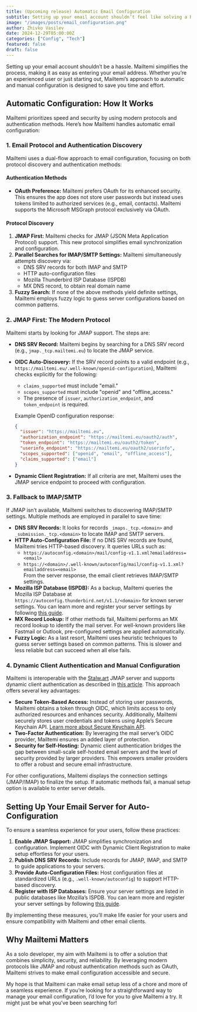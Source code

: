 ```yaml
---
title: (Upcoming release) Automatic Email Configuration
subtitle: Setting up your email account shouldn’t feel like solving a Rubik’s cube.
image: "/images/posts/email_configuration.png"
author: Zhivko Vasilev
date: 2024-12-29T05:00:00Z
categories: ["Config", "Tech"]
featured: false
draft: false
---
```



Setting up your email account shouldn’t be a hassle. Mailtemi simplifies the process, making it as easy as entering your email address. Whether you’re an experienced user or just starting out, Mailtemi’s approach to automatic and manual configuration is designed to save you time and effort.

## Automatic Configuration: How It Works

Mailtemi prioritizes speed and security by using modern protocols and authentication methods. Here’s how Mailtemi handles automatic email configuration:

### 1. **Email Protocol and Authentication Discovery**

Mailtemi uses a dual-flow approach to email configuration, focusing on both protocol discovery and authentication methods:

#### **Authentication Methods**

- **OAuth Preference:** Mailtemi prefers OAuth for its enhanced security. This ensures the app does not store user passwords but instead uses tokens limited to authorized services (e.g., email, contacts). Mailtemi supports the Microsoft MSGraph protocol exclusively via OAuth.

#### **Protocol Discovery**

1. **JMAP First:** Mailtemi checks for JMAP (JSON Meta Application Protocol) support. This new protocol simplifies email synchronization and configuration.
2. **Parallel Searches for IMAP/SMTP Settings:** Mailtemi simultaneously attempts discovery via:
   - DNS SRV records for both IMAP and SMTP
   - HTTP auto-configuration files
   - Mozilla Thunderbird ISP Database (ISPDB)
   - MX DNS record, to obtain real domain name
3. **Fuzzy Search:** If none of the above methods yield definite settings, Mailtemi employs fuzzy logic to guess server configurations based on common patterns.

### 2. **JMAP First: The Modern Protocol**

Mailtemi starts by looking for JMAP support. The steps are:

- **DNS SRV Record:** Mailtemi begins by searching for a DNS SRV record (e.g., `jmap._tcp.mailtemi.eu`) to locate the JMAP service.
- **OIDC Auto-Discovery:** If the SRV record points to a valid endpoint (e.g., `https://mailtemi.eu/.well-known/openid-configuration`), Mailtemi checks explicitly for the following:
  - `claims_supported` must include "email."
  - `scopes_supported` must include "openid" and "offline_access."
  - The presence of `issuer`, `authorization_endpoint`, and `token_endpoint` is required.

  Example OpenID configuration response:

  ```json
  {
    "issuer": "https://mailtemi.eu",
    "authorization_endpoint": "https://mailtemi.eu/oauth2/auth",
    "token_endpoint": "https://mailtemi.eu/oauth2/token",
    "userinfo_endpoint": "https://mailtemi.eu/oauth2/userinfo",
    "scopes_supported": ["openid", "email", "offline_access"],
    "claims_supported": ["email"]
  }
  ```

- **Dynamic Client Registration:** If all criteria are met, Mailtemi uses the JMAP service endpoint to proceed with configuration.

### 3. **Fallback to IMAP/SMTP**

If JMAP isn’t available, Mailtemi switches to discovering IMAP/SMTP settings. Multiple methods are employed in parallel to save time:

- **DNS SRV Records:** It looks for records `_imaps._tcp.<domain>` and `_submission._tcp.<domain>` to locate IMAP and SMTP servers.
- **HTTP Auto-Configuration File:** If no DNS SRV records are found, Mailtemi tries HTTP-based discovery. It queries URLs such as:
  - `https://autoconfig.<domain>/mail/config-v1.1.xml?emailaddress=<email>`
  - `https://<domain>/.well-known/autoconfig/mail/config-v1.1.xml?emailaddress=<email>`  
    From the server response, the email client retrieves IMAP/SMTP settings.
- **Mozilla ISP Database (ISPDB):** As a backup, Mailtemi queries the Mozilla ISP Database at `https://autoconfig.thunderbird.net/v1.1/<domain>` for known server settings. You can learn more and register your server settings by following [this guide](https://www.bucksch.org/1/projects/thunderbird/autoconfiguration/).
- **MX Record Lookup:** If other methods fail, Mailtemi performs an MX record lookup to identify the mail server. For well-known providers like Fastmail or Outlook, pre-configured settings are applied automatically.
- **Fuzzy Logic:** As a last resort, Mailtemi uses heuristic techniques to guess server settings based on common patterns. This is slower and less reliable but can succeed when all else fails.

### 4. **Dynamic Client Authentication and Manual Configuration**

Mailtemi is interoperable with the [Stalw.art](https://stalw.art) JMAP server and supports dynamic client authentication as described in [this article](https://stalw.art/blog/openid-connect/). This approach offers several key advantages:

- **Secure Token-Based Access:** Instead of storing user passwords, Mailtemi obtains a token through OIDC, which limits access to only authorized resources and enhances security. Additionally, Mailtemi securely stores user credentials and tokens using Apple’s Secure Keychain API. [Learn more about Secure Keychain API](https://developer.apple.com/documentation/security/keychain-services).
- **Two-Factor Authentication:** By leveraging the mail server’s OIDC provider, Mailtemi ensures an added layer of protection.
- **Security for Self-Hosting:** Dynamic client authentication bridges the gap between small-scale self-hosted email servers and the level of security provided by larger providers. This empowers smaller providers to offer a robust and secure email infrastructure.

For other configurations, Mailtemi displays the connection settings (JMAP/IMAP) to finalize the setup. If automatic methods fail, a manual setup option is available to enter server details.

## Setting Up Your Email Server for Auto-Configuration

To ensure a seamless experience for your users, follow these practices:

1. **Enable JMAP Support:** JMAP simplifies synchronization and configuration. Implement OIDC with Dynamic Client Registration to make setup effortless for your users.
2. **Publish DNS SRV Records:** Include records for JMAP, IMAP, and SMTP to guide applications to your servers.
3. **Provide Auto-Configuration Files:** Host configuration files at standardized URLs (e.g., `.well-known/autoconfig`) to support HTTP-based discovery.
4. **Register with ISP Databases:** Ensure your server settings are listed in public databases like Mozilla’s ISPDB. You can learn more and register your server settings by following [this guide](https://www.bucksch.org/1/projects/thunderbird/autoconfiguration/).

By implementing these measures, you’ll make life easier for your users and ensure compatibility with Mailtemi and other email clients.

## Why Mailtemi Matters

As a solo developer, my aim with Mailtemi is to offer a solution that combines simplicity, security, and reliability. By leveraging modern protocols like JMAP and robust authentication methods such as OAuth, Mailtemi strives to make email configuration accessible and secure.

My hope is that Mailtemi can make email setup less of a chore and more of a seamless experience. If you’re looking for a straightforward way to manage your email configuration, I’d love for you to give Mailtemi a try. It might just be what you’ve been searching for!
